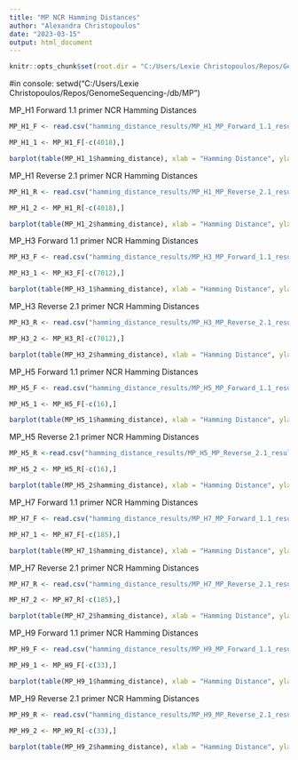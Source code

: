 ```yaml
---
title: "MP NCR Hamming Distances"
author: "Alexandra Christopoulos"
date: "2023-03-15"
output: html_document
---
```


```r
knitr::opts_chunk$set(root.dir = "C:/Users/Lexie Christopoulos/Repos/GenomeSequencing-/db/", echo = TRUE)
```

#in console: setwd("C:/Users/Lexie Christopoulos/Repos/GenomeSequencing-/db/MP")

MP_H1 Forward 1.1 primer NCR Hamming Distances 
```r
MP_H1_F <- read.csv("hamming_distance_results/MP_H1_MP_Forward_1.1_results_NCR.csv")

MP_H1_1 <- MP_H1_F[-c(4018),]

barplot(table(MP_H1_1$hamming_distance), xlab = "Hamming Distance", ylab = "Number of Sequences", ylim = c(0,5000))
```

MP_H1 Reverse 2.1 primer NCR Hamming Distances 
```r
MP_H1_R <- read.csv("hamming_distance_results/MP_H1_MP_Reverse_2.1_results_NCR.csv")

MP_H1_2 <- MP_H1_R[-c(4018),]

barplot(table(MP_H1_2$hamming_distance), xlab = "Hamming Distance", ylab = "Number of Sequences", ylim = c(0,4500))
```

MP_H3 Forward 1.1 primer NCR Hamming Distances 
```r
MP_H3_F <- read.csv("hamming_distance_results/MP_H3_MP_Forward_1.1_results_NCR.csv")

MP_H3_1 <- MP_H3_F[-c(7012),]

barplot(table(MP_H3_1$hamming_distance), xlab = "Hamming Distance", ylab = "Number of Sequences", ylim = c(0,7500))

```

MP_H3 Reverse 2.1 primer NCR Hamming Distances 
```r
MP_H3_R <- read.csv("hamming_distance_results/MP_H3_MP_Reverse_2.1_results_NCR.csv")

MP_H3_2 <- MP_H3_R[-c(7012),]

barplot(table(MP_H3_2$hamming_distance), xlab = "Hamming Distance", ylab = "Number of Sequences", ylim = c(0,7500))
```

MP_H5 Forward 1.1 primer NCR Hamming Distances 
```r
MP_H5_F <- read.csv("hamming_distance_results/MP_H5_MP_Forward_1.1_results_NCR.csv")

MP_H5_1 <- MP_H5_F[-c(16),]

barplot(table(MP_H5_1$hamming_distance), xlab = "Hamming Distance", ylab = "Number of Sequences", ylim = c(0,10))

```

MP_H5 Reverse 2.1 primer NCR Hamming Distances 
```r
MP_H5_R <-read.csv("hamming_distance_results/MP_H5_MP_Reverse_2.1_results_NCR.csv")

MP_H5_2 <- MP_H5_R[-c(16),]

barplot(table(MP_H5_2$hamming_distance), xlab = "Hamming Distance", ylab = "Number of Sequences", ylim = c(0,20))
```

MP_H7 Forward 1.1 primer NCR Hamming Distances 
```r
MP_H7_F <- read.csv("hamming_distance_results/MP_H7_MP_Forward_1.1_results_NCR.csv")

MP_H7_1 <- MP_H7_F[-c(185),]

barplot(table(MP_H7_1$hamming_distance), xlab = "Hamming Distance", ylab = "Number of Sequences", ylim = c(0,150))

```

MP_H7 Reverse 2.1 primer NCR Hamming Distances 
```r
MP_H7_R <- read.csv("hamming_distance_results/MP_H7_MP_Reverse_2.1_results_NCR.csv")

MP_H7_2 <- MP_H7_R[-c(185),]

barplot(table(MP_H7_2$hamming_distance), xlab = "Hamming Distance", ylab = "Number of Sequences", ylim = c(0,200))

```

MP_H9 Forward 1.1 primer NCR Hamming Distances 
```r
MP_H9_F <- read.csv("hamming_distance_results/MP_H9_MP_Forward_1.1_results_NCR.csv")

MP_H9_1 <- MP_H9_F[-c(33),]

barplot(table(MP_H9_1$hamming_distance), xlab = "Hamming Distance", ylab = "Number of Sequences", ylim = c(0,30))
```

MP_H9 Reverse 2.1 primer NCR Hamming Distances 
```r
MP_H9_R <- read.csv("hamming_distance_results/MP_H9_MP_Reverse_2.1_results_NCR.csv")

MP_H9_2 <- MP_H9_R[-c(33),]

barplot(table(MP_H9_2$hamming_distance), xlab = "Hamming Distance", ylab = "Number of Sequences", ylim = c(0,40))
```

